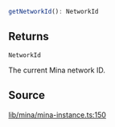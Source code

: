 ```ts
getNetworkId(): NetworkId
```

## Returns

`NetworkId`

The current Mina network ID.

## Source

[lib/mina/mina-instance.ts:150](https://github.com/o1-labs/o1js/blob/000b9835d52eede806be269b958c57000ff32f72/src/lib/mina/mina-instance.ts#L150)
